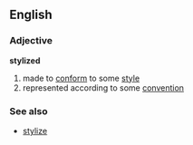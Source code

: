==English==
===Adjective===
'''stylized'''
# made to [[conform]] to some [[style]]
# represented according to some [[convention]]
===See also===
*[[stylize]]